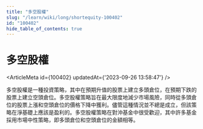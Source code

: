 ```yaml
---
title: "多空股權"
slug: "/learn/wiki/long/shortequity-100402"
id: "100402"
hide_table_of_contents: true
---
```



# 多空股權

<ArticleMeta id={100402} updatedAt={'2023-09-26 13:58:47'} />
<div className='border-solid border-b border-t-0 my-4 border-[var(--ifm-color-gray-300)]' />

多空股權是一種投資策略，其中在預期升值的股票上建立多頭倉位，在預期下跌的股票上建立空頭倉位。多空股權策略旨在最大限度地減少市場風險，同時從多頭倉位的股票上漲和空頭倉位的價格下降中獲利。儘管這種情況並不總是成立，但該策略在淨基礎上應該是盈利的。多空股權策略在對沖基金中很受歡迎，其中許多基金採用市場中性策略，即多頭倉位和空頭倉位的金額相等。
